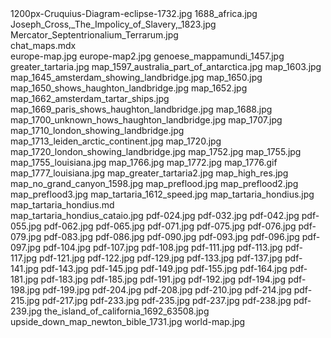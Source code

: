     
<PopImage className="sm:float-right clear-right m-auto sm:m-1 sm:ml-4" src={JPG_1200px_Cruquius_Diagram_eclipse_1732_jpg} alt="1200px-Cruquius-Diagram-eclipse-1732.jpg">
	1200px-Cruquius-Diagram-eclipse-1732.jpg
</PopImage>
<PopImage className="sm:float-left clear-left m-auto sm:m-1 sm:mr-4" src={JPG_1688_africa_jpg} alt="1688_africa.jpg">
	1688_africa.jpg
</PopImage>
<PopImage className="sm:float-right clear-right m-auto sm:m-1 sm:ml-4" src={JPG_Joseph_Cross__The_Impolicy_of_Slavery__1823_jpg} alt="Joseph_Cross,_The_Impolicy_of_Slavery,_1823.jpg">
	Joseph_Cross,_The_Impolicy_of_Slavery,_1823.jpg
</PopImage>
<PopImage className="sm:float-left clear-left m-auto sm:m-1 sm:mr-4" src={JPG_Mercator_Septentrionalium_Terrarum_jpg} alt="Mercator_Septentrionalium_Terrarum.jpg">
	Mercator_Septentrionalium_Terrarum.jpg
</PopImage>
<div className="w-full md:max-w-[80rem] float-right italic">
	<MDX_chat_maps_mdx />
	chat_maps.mdx
</div>
<PopImage className="sm:float-right clear-right m-auto sm:m-1 sm:ml-4" src={JPG_europe_map_jpg} alt="europe-map.jpg">
	europe-map.jpg
</PopImage>
<PopImage className="sm:float-left clear-left m-auto sm:m-1 sm:mr-4" src={JPG_europe_map2_jpg} alt="europe-map2.jpg">
	europe-map2.jpg
</PopImage>
<PopImage className="sm:float-right clear-right m-auto sm:m-1 sm:ml-4" src={JPG_genoese_mappamundi_1457_jpg} alt="genoese_mappamundi_1457.jpg">
	genoese_mappamundi_1457.jpg
</PopImage>
<PopImage className="sm:float-left clear-left m-auto sm:m-1 sm:mr-4" src={JPG_greater_tartaria_jpg} alt="greater_tartaria.jpg">
	greater_tartaria.jpg
</PopImage>
<PopImage className="sm:float-right clear-right m-auto sm:m-1 sm:ml-4" src={JPG_map_1597_australia_part_of_antarctica_jpg} alt="map_1597_australia_part_of_antarctica.jpg">
	map_1597_australia_part_of_antarctica.jpg
</PopImage>
<PopImage className="sm:float-left clear-left m-auto sm:m-1 sm:mr-4" src={JPG_map_1603_jpg} alt="map_1603.jpg">
	map_1603.jpg
</PopImage>
<PopImage className="sm:float-right clear-right m-auto sm:m-1 sm:ml-4" src={JPG_map_1645_amsterdam_showing_landbridge_jpg} alt="map_1645_amsterdam_showing_landbridge.jpg">
	map_1645_amsterdam_showing_landbridge.jpg
</PopImage>
<PopImage className="sm:float-left clear-left m-auto sm:m-1 sm:mr-4" src={JPG_map_1650_jpg} alt="map_1650.jpg">
	map_1650.jpg
</PopImage>
<PopImage className="sm:float-right clear-right m-auto sm:m-1 sm:ml-4" src={JPG_map_1650_shows_haughton_landbridge_jpg} alt="map_1650_shows_haughton_landbridge.jpg">
	map_1650_shows_haughton_landbridge.jpg
</PopImage>
<PopImage className="sm:float-left clear-left m-auto sm:m-1 sm:mr-4" src={JPG_map_1652_jpg} alt="map_1652.jpg">
	map_1652.jpg
</PopImage>
<PopImage className="sm:float-right clear-right m-auto sm:m-1 sm:ml-4" src={JPG_map_1662_amsterdam_tartar_ships_jpg} alt="map_1662_amsterdam_tartar_ships.jpg">
	map_1662_amsterdam_tartar_ships.jpg
</PopImage>
<PopImage className="sm:float-left clear-left m-auto sm:m-1 sm:mr-4" src={JPG_map_1669_paris_shows_haughton_landbridge_jpg} alt="map_1669_paris_shows_haughton_landbridge.jpg">
	map_1669_paris_shows_haughton_landbridge.jpg
</PopImage>
<PopImage className="sm:float-right clear-right m-auto sm:m-1 sm:ml-4" src={JPG_map_1688_jpg} alt="map_1688.jpg">
	map_1688.jpg
</PopImage>
<PopImage className="sm:float-left clear-left m-auto sm:m-1 sm:mr-4" src={JPG_map_1700_unknown_hows_haughton_landbridge_jpg} alt="map_1700_unknown_hows_haughton_landbridge.jpg">
	map_1700_unknown_hows_haughton_landbridge.jpg
</PopImage>
<PopImage className="sm:float-right clear-right m-auto sm:m-1 sm:ml-4" src={JPG_map_1707_jpg} alt="map_1707.jpg">
	map_1707.jpg
</PopImage>
<PopImage className="sm:float-left clear-left m-auto sm:m-1 sm:mr-4" src={JPG_map_1710_london_showing_landbridge_jpg} alt="map_1710_london_showing_landbridge.jpg">
	map_1710_london_showing_landbridge.jpg
</PopImage>
<PopImage className="sm:float-right clear-right m-auto sm:m-1 sm:ml-4" src={JPG_map_1713_leiden_arctic_continent_jpg} alt="map_1713_leiden_arctic_continent.jpg">
	map_1713_leiden_arctic_continent.jpg
</PopImage>
<PopImage className="sm:float-left clear-left m-auto sm:m-1 sm:mr-4" src={JPG_map_1720_jpg} alt="map_1720.jpg">
	map_1720.jpg
</PopImage>
<PopImage className="sm:float-right clear-right m-auto sm:m-1 sm:ml-4" src={JPG_map_1720_london_showing_landbridge_jpg} alt="map_1720_london_showing_landbridge.jpg">
	map_1720_london_showing_landbridge.jpg
</PopImage>
<PopImage className="sm:float-left clear-left m-auto sm:m-1 sm:mr-4" src={JPG_map_1752_jpg} alt="map_1752.jpg">
	map_1752.jpg
</PopImage>
<PopImage className="sm:float-right clear-right m-auto sm:m-1 sm:ml-4" src={JPG_map_1755_jpg} alt="map_1755.jpg">
	map_1755.jpg
</PopImage>
<PopImage className="sm:float-left clear-left m-auto sm:m-1 sm:mr-4" src={JPG_map_1755_louisiana_jpg} alt="map_1755_louisiana.jpg">
	map_1755_louisiana.jpg
</PopImage>
<PopImage className="sm:float-right clear-right m-auto sm:m-1 sm:ml-4" src={JPG_map_1766_jpg} alt="map_1766.jpg">
	map_1766.jpg
</PopImage>
<PopImage className="sm:float-left clear-left m-auto sm:m-1 sm:mr-4" src={JPG_map_1772_jpg} alt="map_1772.jpg">
	map_1772.jpg
</PopImage>
<PopImage className="sm:float-right clear-right m-auto sm:m-1 sm:ml-4" src={GIF_map_1776_gif} alt="map_1776.gif">
	map_1776.gif
</PopImage>
<PopImage className="sm:float-left clear-left m-auto sm:m-1 sm:mr-4" src={JPG_map_1777_louisiana_jpg} alt="map_1777_louisiana.jpg">
	map_1777_louisiana.jpg
</PopImage>
<PopImage className="sm:float-right clear-right m-auto sm:m-1 sm:ml-4" src={JPG_map_greater_tartaria2_jpg} alt="map_greater_tartaria2.jpg">
	map_greater_tartaria2.jpg
</PopImage>
<PopImage className="sm:float-left clear-left m-auto sm:m-1 sm:mr-4" src={JPG_map_high_res_jpg} alt="map_high_res.jpg">
	map_high_res.jpg
</PopImage>
<PopImage className="sm:float-right clear-right m-auto sm:m-1 sm:ml-4" src={JPG_map_no_grand_canyon_1598_jpg} alt="map_no_grand_canyon_1598.jpg">
	map_no_grand_canyon_1598.jpg
</PopImage>
<PopImage className="sm:float-left clear-left m-auto sm:m-1 sm:mr-4" src={JPG_map_preflood_jpg} alt="map_preflood.jpg">
	map_preflood.jpg
</PopImage>
<PopImage className="sm:float-right clear-right m-auto sm:m-1 sm:ml-4" src={JPG_map_preflood2_jpg} alt="map_preflood2.jpg">
	map_preflood2.jpg
</PopImage>
<PopImage className="sm:float-left clear-left m-auto sm:m-1 sm:mr-4" src={JPG_map_preflood3_jpg} alt="map_preflood3.jpg">
	map_preflood3.jpg
</PopImage>
<PopImage className="sm:float-right clear-right m-auto sm:m-1 sm:ml-4" src={JPG_map_tartaria_1612_speed_jpg} alt="map_tartaria_1612_speed.jpg">
	map_tartaria_1612_speed.jpg
</PopImage>
<PopImage className="sm:float-left clear-left m-auto sm:m-1 sm:mr-4" src={JPG_map_tartaria_hondius_jpg} alt="map_tartaria_hondius.jpg">
	map_tartaria_hondius.jpg
</PopImage>
<div className="w-full md:max-w-[80rem] float-right italic">
	<MD_map_tartaria_hondius_md />
	map_tartaria_hondius.md
</div>
<PopImage className="sm:float-right clear-right m-auto sm:m-1 sm:ml-4" src={JPG_map_tartaria_hondius_cataio_jpg} alt="map_tartaria_hondius_cataio.jpg">
	map_tartaria_hondius_cataio.jpg
</PopImage>
<PopImage className="sm:float-left clear-left m-auto sm:m-1 sm:mr-4" src={JPG_pdf_024_jpg} alt="pdf-024.jpg">
	pdf-024.jpg
</PopImage>
<PopImage className="sm:float-right clear-right m-auto sm:m-1 sm:ml-4" src={JPG_pdf_032_jpg} alt="pdf-032.jpg">
	pdf-032.jpg
</PopImage>
<PopImage className="sm:float-left clear-left m-auto sm:m-1 sm:mr-4" src={JPG_pdf_042_jpg} alt="pdf-042.jpg">
	pdf-042.jpg
</PopImage>
<PopImage className="sm:float-right clear-right m-auto sm:m-1 sm:ml-4" src={JPG_pdf_055_jpg} alt="pdf-055.jpg">
	pdf-055.jpg
</PopImage>
<PopImage className="sm:float-left clear-left m-auto sm:m-1 sm:mr-4" src={JPG_pdf_062_jpg} alt="pdf-062.jpg">
	pdf-062.jpg
</PopImage>
<PopImage className="sm:float-right clear-right m-auto sm:m-1 sm:ml-4" src={JPG_pdf_065_jpg} alt="pdf-065.jpg">
	pdf-065.jpg
</PopImage>
<PopImage className="sm:float-left clear-left m-auto sm:m-1 sm:mr-4" src={JPG_pdf_071_jpg} alt="pdf-071.jpg">
	pdf-071.jpg
</PopImage>
<PopImage className="sm:float-right clear-right m-auto sm:m-1 sm:ml-4" src={JPG_pdf_075_jpg} alt="pdf-075.jpg">
	pdf-075.jpg
</PopImage>
<PopImage className="sm:float-left clear-left m-auto sm:m-1 sm:mr-4" src={JPG_pdf_076_jpg} alt="pdf-076.jpg">
	pdf-076.jpg
</PopImage>
<PopImage className="sm:float-right clear-right m-auto sm:m-1 sm:ml-4" src={JPG_pdf_079_jpg} alt="pdf-079.jpg">
	pdf-079.jpg
</PopImage>
<PopImage className="sm:float-left clear-left m-auto sm:m-1 sm:mr-4" src={JPG_pdf_083_jpg} alt="pdf-083.jpg">
	pdf-083.jpg
</PopImage>
<PopImage className="sm:float-right clear-right m-auto sm:m-1 sm:ml-4" src={JPG_pdf_086_jpg} alt="pdf-086.jpg">
	pdf-086.jpg
</PopImage>
<PopImage className="sm:float-left clear-left m-auto sm:m-1 sm:mr-4" src={JPG_pdf_090_jpg} alt="pdf-090.jpg">
	pdf-090.jpg
</PopImage>
<PopImage className="sm:float-right clear-right m-auto sm:m-1 sm:ml-4" src={JPG_pdf_093_jpg} alt="pdf-093.jpg">
	pdf-093.jpg
</PopImage>
<PopImage className="sm:float-left clear-left m-auto sm:m-1 sm:mr-4" src={JPG_pdf_096_jpg} alt="pdf-096.jpg">
	pdf-096.jpg
</PopImage>
<PopImage className="sm:float-right clear-right m-auto sm:m-1 sm:ml-4" src={JPG_pdf_097_jpg} alt="pdf-097.jpg">
	pdf-097.jpg
</PopImage>
<PopImage className="sm:float-left clear-left m-auto sm:m-1 sm:mr-4" src={JPG_pdf_104_jpg} alt="pdf-104.jpg">
	pdf-104.jpg
</PopImage>
<PopImage className="sm:float-right clear-right m-auto sm:m-1 sm:ml-4" src={JPG_pdf_107_jpg} alt="pdf-107.jpg">
	pdf-107.jpg
</PopImage>
<PopImage className="sm:float-left clear-left m-auto sm:m-1 sm:mr-4" src={JPG_pdf_108_jpg} alt="pdf-108.jpg">
	pdf-108.jpg
</PopImage>
<PopImage className="sm:float-right clear-right m-auto sm:m-1 sm:ml-4" src={JPG_pdf_111_jpg} alt="pdf-111.jpg">
	pdf-111.jpg
</PopImage>
<PopImage className="sm:float-left clear-left m-auto sm:m-1 sm:mr-4" src={JPG_pdf_113_jpg} alt="pdf-113.jpg">
	pdf-113.jpg
</PopImage>
<PopImage className="sm:float-right clear-right m-auto sm:m-1 sm:ml-4" src={JPG_pdf_117_jpg} alt="pdf-117.jpg">
	pdf-117.jpg
</PopImage>
<PopImage className="sm:float-left clear-left m-auto sm:m-1 sm:mr-4" src={JPG_pdf_121_jpg} alt="pdf-121.jpg">
	pdf-121.jpg
</PopImage>
<PopImage className="sm:float-right clear-right m-auto sm:m-1 sm:ml-4" src={JPG_pdf_122_jpg} alt="pdf-122.jpg">
	pdf-122.jpg
</PopImage>
<PopImage className="sm:float-left clear-left m-auto sm:m-1 sm:mr-4" src={JPG_pdf_129_jpg} alt="pdf-129.jpg">
	pdf-129.jpg
</PopImage>
<PopImage className="sm:float-right clear-right m-auto sm:m-1 sm:ml-4" src={JPG_pdf_133_jpg} alt="pdf-133.jpg">
	pdf-133.jpg
</PopImage>
<PopImage className="sm:float-left clear-left m-auto sm:m-1 sm:mr-4" src={JPG_pdf_137_jpg} alt="pdf-137.jpg">
	pdf-137.jpg
</PopImage>
<PopImage className="sm:float-right clear-right m-auto sm:m-1 sm:ml-4" src={JPG_pdf_141_jpg} alt="pdf-141.jpg">
	pdf-141.jpg
</PopImage>
<PopImage className="sm:float-left clear-left m-auto sm:m-1 sm:mr-4" src={JPG_pdf_143_jpg} alt="pdf-143.jpg">
	pdf-143.jpg
</PopImage>
<PopImage className="sm:float-right clear-right m-auto sm:m-1 sm:ml-4" src={JPG_pdf_145_jpg} alt="pdf-145.jpg">
	pdf-145.jpg
</PopImage>
<PopImage className="sm:float-left clear-left m-auto sm:m-1 sm:mr-4" src={JPG_pdf_149_jpg} alt="pdf-149.jpg">
	pdf-149.jpg
</PopImage>
<PopImage className="sm:float-right clear-right m-auto sm:m-1 sm:ml-4" src={JPG_pdf_155_jpg} alt="pdf-155.jpg">
	pdf-155.jpg
</PopImage>
<PopImage className="sm:float-left clear-left m-auto sm:m-1 sm:mr-4" src={JPG_pdf_164_jpg} alt="pdf-164.jpg">
	pdf-164.jpg
</PopImage>
<PopImage className="sm:float-right clear-right m-auto sm:m-1 sm:ml-4" src={JPG_pdf_181_jpg} alt="pdf-181.jpg">
	pdf-181.jpg
</PopImage>
<PopImage className="sm:float-left clear-left m-auto sm:m-1 sm:mr-4" src={JPG_pdf_183_jpg} alt="pdf-183.jpg">
	pdf-183.jpg
</PopImage>
<PopImage className="sm:float-right clear-right m-auto sm:m-1 sm:ml-4" src={JPG_pdf_185_jpg} alt="pdf-185.jpg">
	pdf-185.jpg
</PopImage>
<PopImage className="sm:float-left clear-left m-auto sm:m-1 sm:mr-4" src={JPG_pdf_191_jpg} alt="pdf-191.jpg">
	pdf-191.jpg
</PopImage>
<PopImage className="sm:float-right clear-right m-auto sm:m-1 sm:ml-4" src={JPG_pdf_192_jpg} alt="pdf-192.jpg">
	pdf-192.jpg
</PopImage>
<PopImage className="sm:float-left clear-left m-auto sm:m-1 sm:mr-4" src={JPG_pdf_194_jpg} alt="pdf-194.jpg">
	pdf-194.jpg
</PopImage>
<PopImage className="sm:float-right clear-right m-auto sm:m-1 sm:ml-4" src={JPG_pdf_198_jpg} alt="pdf-198.jpg">
	pdf-198.jpg
</PopImage>
<PopImage className="sm:float-left clear-left m-auto sm:m-1 sm:mr-4" src={JPG_pdf_199_jpg} alt="pdf-199.jpg">
	pdf-199.jpg
</PopImage>
<PopImage className="sm:float-right clear-right m-auto sm:m-1 sm:ml-4" src={JPG_pdf_204_jpg} alt="pdf-204.jpg">
	pdf-204.jpg
</PopImage>
<PopImage className="sm:float-left clear-left m-auto sm:m-1 sm:mr-4" src={JPG_pdf_208_jpg} alt="pdf-208.jpg">
	pdf-208.jpg
</PopImage>
<PopImage className="sm:float-right clear-right m-auto sm:m-1 sm:ml-4" src={JPG_pdf_210_jpg} alt="pdf-210.jpg">
	pdf-210.jpg
</PopImage>
<PopImage className="sm:float-left clear-left m-auto sm:m-1 sm:mr-4" src={JPG_pdf_214_jpg} alt="pdf-214.jpg">
	pdf-214.jpg
</PopImage>
<PopImage className="sm:float-right clear-right m-auto sm:m-1 sm:ml-4" src={JPG_pdf_215_jpg} alt="pdf-215.jpg">
	pdf-215.jpg
</PopImage>
<PopImage className="sm:float-left clear-left m-auto sm:m-1 sm:mr-4" src={JPG_pdf_217_jpg} alt="pdf-217.jpg">
	pdf-217.jpg
</PopImage>
<PopImage className="sm:float-right clear-right m-auto sm:m-1 sm:ml-4" src={JPG_pdf_233_jpg} alt="pdf-233.jpg">
	pdf-233.jpg
</PopImage>
<PopImage className="sm:float-left clear-left m-auto sm:m-1 sm:mr-4" src={JPG_pdf_235_jpg} alt="pdf-235.jpg">
	pdf-235.jpg
</PopImage>
<PopImage className="sm:float-right clear-right m-auto sm:m-1 sm:ml-4" src={JPG_pdf_237_jpg} alt="pdf-237.jpg">
	pdf-237.jpg
</PopImage>
<PopImage className="sm:float-left clear-left m-auto sm:m-1 sm:mr-4" src={JPG_pdf_238_jpg} alt="pdf-238.jpg">
	pdf-238.jpg
</PopImage>
<PopImage className="sm:float-right clear-right m-auto sm:m-1 sm:ml-4" src={JPG_pdf_239_jpg} alt="pdf-239.jpg">
	pdf-239.jpg
</PopImage>
<PopImage className="sm:float-left clear-left m-auto sm:m-1 sm:mr-4" src={JPG_the_island_of_california_1692_63508_jpg} alt="the_island_of_california_1692_63508.jpg">
	the_island_of_california_1692_63508.jpg
</PopImage>
<PopImage className="sm:float-right clear-right m-auto sm:m-1 sm:ml-4" src={JPG_upside_down_map_newton_bible_1731_jpg} alt="upside_down_map_newton_bible_1731.jpg">
	upside_down_map_newton_bible_1731.jpg
</PopImage>
<PopImage className="sm:float-left clear-left m-auto sm:m-1 sm:mr-4" src={JPG_world_map_jpg} alt="world-map.jpg">
	world-map.jpg
</PopImage>
